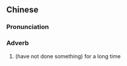 {{also|久违}}
==Chinese==
{{zh-forms|s=久违}}

===Pronunciation===
{{zh-pron
|m=jiǔwéi
|c=gau2 wai4
|mn=kiú-ûi
|cat=adv
}}

===Adverb===
{{zh-adv}}

# (have not done something) for a long time
